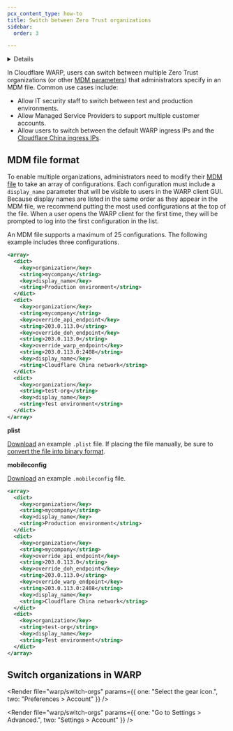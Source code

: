 ```yaml
---
pcx_content_type: how-to
title: Switch between Zero Trust organizations
sidebar:
  order: 3

---
```




<Details header="Feature availability">

| [WARP modes](/cloudflare-one/connections/connect-devices/warp/configure-warp/warp-modes/) | [Zero Trust plans](https://www.cloudflare.com/teams-pricing/) |
| ----------------------------------------------------------------------------------------- | ------------------------------------------------------------- |
| All modes                                                                                 | All plans                                                     |

| System   | Availability | Minimum WARP version |
| -------- | ------------ | -------------------- |
| Windows  | ✅            | 2024.1.159.0         |
| macOS    | ✅            | 2024.1.160.0         |
| Linux    | ✅            | 2024.2.62.0          |
| iOS      | ✅            | 1.7                  |
| Android  | ✅            | 1.4                  |
| ChromeOS | ✅            | 1.4                  |


</Details>

In Cloudflare WARP, users can switch between multiple Zero Trust organizations (or other [MDM parameters](/cloudflare-one/connections/connect-devices/warp/deployment/mdm-deployment/parameters/)) that administrators specify in an MDM file. Common use cases include:

* Allow IT security staff to switch between test and production environments.
* Allow Managed Service Providers to support multiple customer accounts.
* Allow users to switch between the default WARP ingress IPs and the [Cloudflare China ingress IPs](/cloudflare-one/connections/connect-devices/warp/deployment/mdm-deployment/parameters/#override_warp_endpoint).

## MDM file format

To enable multiple organizations, administrators need to modify their [MDM file](/cloudflare-one/connections/connect-devices/warp/deployment/mdm-deployment/) to take an array of configurations.  Each configuration must include a `display_name` parameter that will be visible to users in the WARP client GUI. Because display names are listed in the same order as they appear in the MDM file, we recommend putting the most used configurations at the top of the file. When a user opens the WARP client for the first time, they will be prompted to log into the first configuration in the list.

An MDM file supports a maximum of 25 configurations. The following example includes three configurations.

<Tabs>

<TabItem label="Windows">

```xml
<array>
  <dict>
    <key>organization</key>
    <string>mycompany</string>
    <key>display_name</key>
    <string>Production environment</string>
  </dict>
  <dict>
    <key>organization</key>
    <string>mycompany</string>
    <key>override_api_endpoint</key>
    <string>203.0.113.0</string>
    <key>override_doh_endpoint</key>
    <string>203.0.113.0</string>
    <key>override_warp_endpoint</key>
    <string>203.0.113.0:2408</string>
    <key>display_name</key>
    <string>Cloudflare China network</string>
  </dict>
  <dict>
    <key>organization</key>
    <string>test-org</string>
    <key>display_name</key>
    <string>Test environment</string>
  </dict>
</array>
```

</TabItem>

<TabItem label="macOS">

**plist**

[Download](/cloudflare-one/static/mdm/multiple-orgs/com.cloudflare.warp.plist) an example `.plist` file. If placing the file manually, be sure to [convert the file into binary format](/cloudflare-one/connections/connect-devices/warp/deployment/mdm-deployment/#create-plist-file).

**mobileconfig**

[Download](/cloudflare-one/static/mdm/multiple-orgs/CloudflareWARP.mobileconfig) an example `.mobileconfig` file.

</TabItem>

<TabItem label="Linux">

```xml
<array>
  <dict>
    <key>organization</key>
    <string>mycompany</string>
    <key>display_name</key>
    <string>Production environment</string>
  </dict>
  <dict>
    <key>organization</key>
    <string>mycompany</string>
    <key>override_api_endpoint</key>
    <string>203.0.113.0</string>
    <key>override_doh_endpoint</key>
    <string>203.0.113.0</string>
    <key>override_warp_endpoint</key>
    <string>203.0.113.0:2408</string>
    <key>display_name</key>
    <string>Cloudflare China network</string>
  </dict>
  <dict>
    <key>organization</key>
    <string>test-org</string>
    <key>display_name</key>
    <string>Test environment</string>
  </dict>
</array>
```

</TabItem> </Tabs>

## Switch organizations in WARP

<Tabs> <TabItem label="macos, windows, and linux">

<Render file="warp/switch-orgs" params={{ one: "Select the gear icon.", two: "Preferences > Account" }} />

</TabItem> <TabItem label="ios and android">

<Render file="warp/switch-orgs" params={{ one: "Go to Settings > Advanced.", two: "Settings > Account" }} />

</TabItem> </Tabs>

